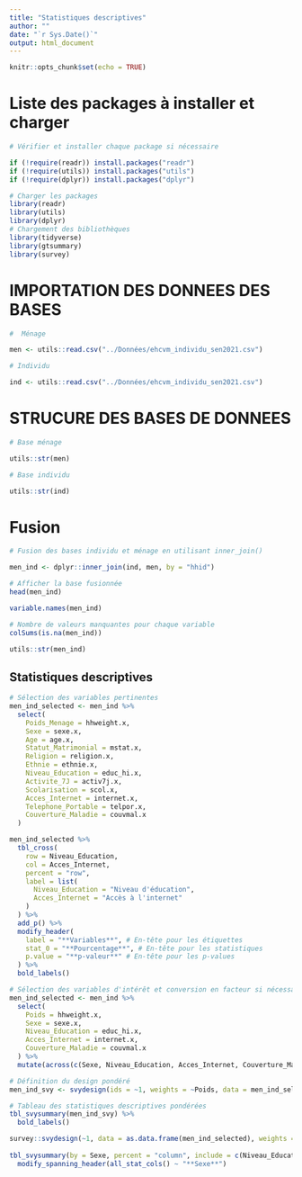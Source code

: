 ```yaml
---
title: "Statistiques descriptives"
author: ""
date: "`r Sys.Date()`"
output: html_document
---
```


```r
knitr::opts_chunk$set(echo = TRUE)
```


# Liste des packages à installer et charger


```r

# Vérifier et installer chaque package si nécessaire

if (!require(readr)) install.packages("readr")
if (!require(utils)) install.packages("utils")
if (!require(dplyr)) install.packages("dplyr")

# Charger les packages
library(readr)
library(utils)
library(dplyr)
# Chargement des bibliothèques
library(tidyverse)
library(gtsummary)
library(survey)


```

# IMPORTATION DES DONNEES DES BASES

```r
#  Ménage

men <- utils::read.csv("../Données/ehcvm_individu_sen2021.csv")  

# Individu

ind <- utils::read.csv("../Données/ehcvm_individu_sen2021.csv")  

```

# STRUCURE DES BASES DE DONNEES

```r
# Base ménage

utils::str(men)


```
```r
# Base individu

utils::str(ind)

```


# Fusion



```r
# Fusion des bases individu et ménage en utilisant inner_join()

men_ind <- dplyr::inner_join(ind, men, by = "hhid")

# Afficher la base fusionnée
head(men_ind)

variable.names(men_ind)

# Nombre de valeurs manquantes pour chaque variable
colSums(is.na(men_ind))


```


```r
utils::str(men_ind)
```



## Statistiques descriptives


```r
# Sélection des variables pertinentes
men_ind_selected <- men_ind %>%
  select(
    Poids_Menage = hhweight.x,   
    Sexe = sexe.x,               
    Age = age.x,                 
    Statut_Matrimonial = mstat.x, 
    Religion = religion.x,       
    Ethnie = ethnie.x,           
    Niveau_Education = educ_hi.x, 
    Activite_7J = activ7j.x,     
    Scolarisation = scol.x,      
    Acces_Internet = internet.x, 
    Telephone_Portable = telpor.x, 
    Couverture_Maladie = couvmal.x 
  )

```



```r


men_ind_selected %>%
  tbl_cross(
    row = Niveau_Education,
    col = Acces_Internet,
    percent = "row",
    label = list(
      Niveau_Education = "Niveau d'éducation",
      Acces_Internet = "Accès à l'internet"
    )
  ) %>%
  add_p() %>%
  modify_header(
    label = "**Variables**", # En-tête pour les étiquettes
    stat_0 = "**Pourcentage**", # En-tête pour les statistiques
    p.value = "**p-valeur**" # En-tête pour les p-values
  ) %>% 
  bold_labels()

```


```r


# Sélection des variables d'intérêt et conversion en facteur si nécessaire
men_ind_selected <- men_ind %>%
  select(
    Poids = hhweight.x,      
    Sexe = sexe.x,           
    Niveau_Education = educ_hi.x, 
    Acces_Internet = internet.x, 
    Couverture_Maladie = couvmal.x 
  ) %>%
  mutate(across(c(Sexe, Niveau_Education, Acces_Internet, Couverture_Maladie), as.factor))

# Définition du design pondéré
men_ind_svy <- svydesign(ids = ~1, weights = ~Poids, data = men_ind_selected)

# Tableau des statistiques descriptives pondérées
tbl_svysummary(men_ind_svy) %>%
  bold_labels()

```

```r

survey::svydesign(~1, data = as.data.frame(men_ind_selected), weights = ~Poids) |>
  
tbl_svysummary(by = Sexe, percent = "column", include = c(Niveau_Education , Acces_Internet ))|>
  modify_spanning_header(all_stat_cols() ~ "**Sexe**")
```

